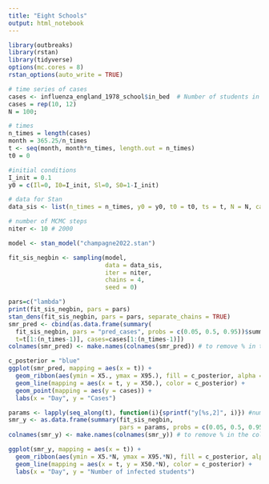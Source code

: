 ```yaml
---
title: "Eight Schools"
output: html_notebook
---
```


```r
library(outbreaks)
library(rstan)
library(tidyverse)
options(mc.cores = 8)
rstan_options(auto_write = TRUE)
```

```r
# time series of cases
cases <- influenza_england_1978_school$in_bed  # Number of students in bed
cases = rep(10, 12)
N = 100;

# times
n_times = length(cases)
month = 365.25/n_times
t <- seq(month, month*n_times, length.out = n_times)
t0 = 0

#initial conditions
I_init = 0.1
y0 = c(Il=0, I0=I_init, Sl=0, S0=1-I_init)

# data for Stan
data_sis <- list(n_times = n_times, y0 = y0, t0 = t0, ts = t, N = N, cases = cases)

# number of MCMC steps
niter <- 10 # 2000

model <- stan_model("champagne2022.stan")
```

```r
fit_sis_negbin <- sampling(model,
                           data = data_sis,
                           iter = niter,
                           chains = 4, 
                           seed = 0)
```

```r
pars=c("lambda")
print(fit_sis_negbin, pars = pars)
stan_dens(fit_sis_negbin, pars = pars, separate_chains = TRUE)
smr_pred <- cbind(as.data.frame(summary(
  fit_sis_negbin, pars = "pred_cases", probs = c(0.05, 0.5, 0.95))$summary),
  t=t[1:(n_times-1)], cases=cases[1:(n_times-1)])
colnames(smr_pred) <- make.names(colnames(smr_pred)) # to remove % in the col names

c_posterior = "blue"
ggplot(smr_pred, mapping = aes(x = t)) +
  geom_ribbon(aes(ymin = X5., ymax = X95.), fill = c_posterior, alpha = 0.35) +
  geom_line(mapping = aes(x = t, y = X50.), color = c_posterior) + 
  geom_point(mapping = aes(y = cases)) +
  labs(x = "Day", y = "Cases")

params <- lapply(seq_along(t), function(i){sprintf("y[%s,2]", i)}) #number of infected for each day
smr_y <- as.data.frame(summary(fit_sis_negbin, 
                               pars = params, probs = c(0.05, 0.5, 0.95))$summary)
colnames(smr_y) <- make.names(colnames(smr_y)) # to remove % in the col names

ggplot(smr_y, mapping = aes(x = t)) +
  geom_ribbon(aes(ymin = X5.*N, ymax = X95.*N), fill = c_posterior, alpha = 0.35) +
  geom_line(mapping = aes(x = t, y = X50.*N), color = c_posterior) + 
  labs(x = "Day", y = "Number of infected students")
```